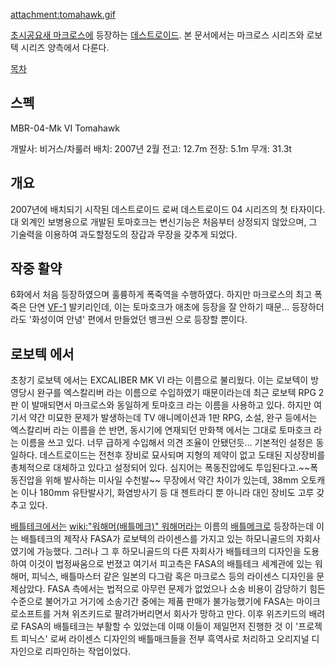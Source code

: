 attachment:tomahawk.gif

[[초시공요새 마크로스]]에 등장하는 [[데스트로이드]].
본 문서에서는 마크로스 시리즈와 로보텍 시리즈 양측에서 다룬다.

[[목차]]

== 스펙 ==
MBR-04-Mk VI Tomahawk

개발사: 비거스/차룰러
배치: 2007년 2월
전고: 12.7m
전장: 5.1m
무개: 31.3t

== 개요 ==
2007년에 배치되기 시작된 데스트로이드 로써 데스트로이드 04 시리즈의 첫 타자이다. 대 외계인 보병용으로 개발된 토마호크는 변신기능은 처음부터 상정되지 않았으며, 그 기술력을 이용하여 과도할정도의 장갑과 무장을 갖추게 되었다.

== 작중 활약 ==
6화에서 처음 등장하였으며 훌륭하게 폭죽역을 수행하였다. 하지만 마크로스의 최고 폭죽은 단연 [[VF-1]] 발키리인데, 이는 토마호크가 애초에 등장을 잘 안하기 때문...
등장하더라도 '화성이여 안녕' 편에서 만들었던 뱅크씬 으로 등장할 뿐이다.


== 로보텍 에서 ==
초창기 로보텍 에서는 EXCALIBER MK VI 라는 이름으로 불리웠다. 이는 로보텍이 방영당시 완구를 엑스칼리버 라는 이름으로 수입하였기 때문이라는데 최근 로보텍 RPG 2판 이 발매되면서 마크로스와 동일하게 토마호크 라는 이름을 사용하고 있다. 하지만 여기서 약간 미묘한 문제가 발생하는데 TV 애니메이션과 1판 RPG, 소설, 완구 등에서는 엑스칼리버 라는 이름을 쓴 반면, 동시기에 연재되던 만화책 에서는 그대로 토마호크 라는 이름을 쓰고 있다. 너무 급하게 수입해서 의견 조율이 안됐던듯... 기본적인 설정은 동일하다. 데스트로이드는 전천후 장비로 묘사되며 지형의 제약이 없고 도태된 지상장비를 총체적으로 대체하고 있다고 설정되어 있다. 심지어는 폭동진압에도 투입된다고.~~폭동진압을 위해 발사하는 미사일 수천발~~  무장에서 약간 차이가 있는데, 38mm 오토캐논 이나 180mm 유탄발사기, 화염방사기 등 대 젠트라디 뿐 아니라 대인 장비도 고루 갖추고 있다.

[[배틀테크]]에서는 [[wiki:"워해머(배틀메크)" 워해머]]라는 이름의 [[배틀메크]]로 등장하는데 이는 배틀테크의 제작사 FASA가 로보텍의 라이센스를 가지고 있는 하모니골드의 자회사였기에 가능했다.
그러나 그 후 하모니골드의 다른 자회사가 배틀테크의 디자인을 도용하여 이것이 법정싸움으로 번졌고 여기서 피고측은 FASA의 배틀테크 세계관에 있는 워해머, 피닉스, 배틀마스터 같은 일본의 다그람 혹은 마크로스 등의 라이센스 디자인을 문제삼았다. FASA 측에서는 법적으로 아무런 문제가 없었으나 소송 비용이 감당하기 힘든 수준으로 불어가고 거기에 소송기간 중에는 제품 판매가 불가능했기에 FASA는 마이크로소프트를 거쳐 위즈키드로 팔려가버리면서 회사가 망하고 만다. 이후 위즈키드의 배려로 FASA의 배틀테크는 부활할 수 있었는데 이때 이들이 제일먼저 진행한 것 이 '프로젝트 피닉스' 로써 라이센스 디자인의 배틀매크들을 전부 흑역사로 처리하고 오리지널 디자인으로 리파인하는 작업이었다.
